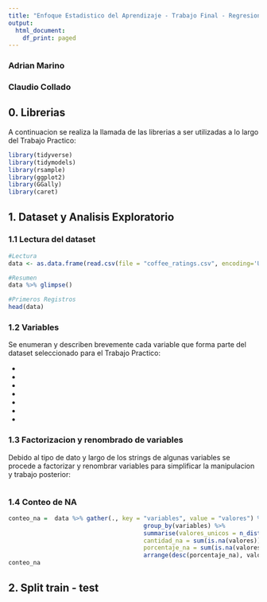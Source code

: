 ```yaml
---
title: "Enfoque Estadistico del Aprendizaje - Trabajo Final - Regresion Bayesiana"
output:
  html_document:
    df_print: paged
---
```


### Adrian Marino

### Claudio Collado


## 0. Librerias

A continuacion se realiza la llamada de las librerias a ser utilizadas a lo largo del Trabajo Practico:

```r

library(tidyverse)
library(tidymodels)
library(rsample)
library(ggplot2)
library(GGally)
library(caret)
```

## 1. Dataset y Analisis Exploratorio

### 1.1 Lectura del dataset

```r

#Lectura
data <- as.data.frame(read.csv(file = "coffee_ratings.csv", encoding='UTF-8'))

#Resumen
data %>% glimpse()


```

```r

#Primeros Registros
head(data)

```

### 1.2 Variables

Se enumeran y describen brevemente cada variable que forma parte del dataset seleccionado para el Trabajo Practico:

-
-
-
-
-
-
-

### 1.3 Factorizacion y renombrado de variables

Debido al tipo de dato y largo de los strings de algunas variables se procede a factorizar y renombrar variables para simplificar la manipulacion y trabajo posterior:

```r



```


### 1.4 Conteo de NA


```r
conteo_na =  data %>% gather(., key = "variables", value = "valores") %>% 
                                      group_by(variables) %>% 
                                      summarise(valores_unicos = n_distinct(valores),
                                      cantidad_na = sum(is.na(valores)),        
                                      porcentaje_na = sum(is.na(valores))/nrow(train)*100) %>% 
                                      arrange(desc(porcentaje_na), valores_unicos) 
conteo_na
```

## 2. Split train - test


```r


```

